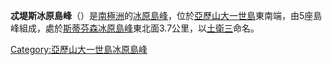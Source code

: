 {{coord|72|10|S|68|59|W|display=title}}

'''忒堤斯冰原島峰'''（{{lang-en|Tethys Nunataks}}）是[[南極洲|南極洲]]的[[冰原島峰|冰原島峰]]，位於[[亞歷山大一世島|亞歷山大一世島]]東南端，由5座島峰組成，處於[[斯蒂芬森冰原島峰|斯蒂芬森冰原島峰]]東北面3.7公里，以[[土衛三|土衛三]]命名。

{{DEFAULTSORT:Tethys Nunataks}}
[[Category:亞歷山大一世島冰原島峰|Category:亞歷山大一世島冰原島峰]]


{{AlexanderIsland-geo-stub}}